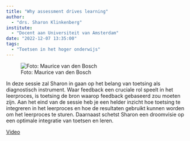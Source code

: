 ```yaml
---
title: "Why assessment drives learning"
author:
  - "drs. Sharon Klinkenberg"
institute: 
  - "Docent aan Universiteit van Amsterdam"
date: "2022-12-07 13:35:00"
tags: 
  - "Toetsen in het hoger onderwijs"
---
```


::: {.column-margin}
![Foto: Maurice van den Bosch]()
:::

In deze sessie zal Sharon in gaan op het belang van toetsing als diagnostisch instrument. Waar feedback een cruciale rol speelt in het leerproces, is toetsing de bron waarop feedback gebaseerd zou moeten zijn. Aan het eind van de sessie heb je een helder inzicht hoe toetsing te integreren in het leerproces en hoe de resultaten gebruikt kunnen worden om het leerproces te sturen. Daarnaast schetst Sharon een droomvisie op een optimale integratie van toetsen en leren.

[Video](https://tilburguniversity.cloud.panopto.eu/Panopto/Pages/Viewer.aspx?id=f78a3f24-3755-468e-b072-af3800f26c67){.btn .btn-primary}

